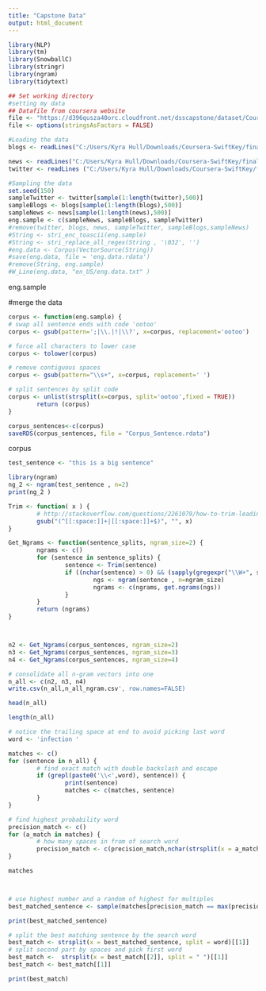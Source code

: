 ---
title: "Capstone Data"
output: html_document
---

```{r}
library(NLP)
library(tm)
library(SnowballC)
library(stringr)
library(ngram)
library(tidytext)
```

```{r}
## Set working directory
#setting my data
## Datafile from coursera website
file <- "https://d396qusza40orc.cloudfront.net/dsscapstone/dataset/Coursera-SwiftKey.zip"
file <- options(stringsAsFactors = FALSE)

#Loading the data
blogs <- readLines("C:/Users/Kyra Hull/Downloads/Coursera-SwiftKey/final/en_US/en_US.blogs.txt", warn=FALSE, encoding = "UTF-8", skipNul = TRUE)

news <- readLines("C:/Users/Kyra Hull/Downloads/Coursera-SwiftKey/final/en_US/en_US.news.txt", warn=FALSE, encoding="UTF-8", skipNul=TRUE)
twitter <- readLines ("C:/Users/Kyra Hull/Downloads/Coursera-SwiftKey/final/en_US/en_US.twitter.txt", encoding = "UTF-8", skipNul = TRUE)

```

```{r}
#Sampling the data
set.seed(150)
sampleTwitter <- twitter[sample(1:length(twitter),500)]
sampleBlogs <- blogs[sample(1:length(blogs),500)]
sampleNews <- news[sample(1:length(news),500)]
eng.sample <- c(sampleNews, sampleBlogs, sampleTwitter)
#remove(twitter, blogs, news, sampleTwitter, sampleBlogs,sampleNews)
#String <- stri_enc_toascii(eng.sample)
#String <- stri_replace_all_regex(String , '\032', '')
#eng.data <- Corpus(VectorSource(String))
#save(eng.data, file = 'eng.data.rdata')
#remove(String, eng.sample)
#W_Line(eng.data, "en_US/eng.data.txt" )
```
eng.sample


#merge the data
```{r}
corpus <- function(eng.sample) {
# swap all sentence ends with code 'ootoo'
corpus <- gsub(pattern=';|\\.|!|\\?', x=corpus, replacement='ootoo')

# force all characters to lower case
corpus <- tolower(corpus)

# remove contiguous spaces
corpus <- gsub(pattern="\\s+", x=corpus, replacement=' ')

# split sentences by split code
corpus <- unlist(strsplit(x=corpus, split='ootoo',fixed = TRUE))
        return (corpus)
}

corpus_sentences<-c(corpus)
saveRDS(corpus_sentences, file = "Corpus_Sentence.rdata")
```
corpus
```{r}
test_sentence <- "this is a big sentence"

library(ngram)
ng_2 <- ngram(test_sentence , n=2)
print(ng_2 )

```


```{r}
Trim <- function( x ) {
        # http://stackoverflow.com/questions/2261079/how-to-trim-leading-and-trailing-whitespace-in-r
        gsub("(^[[:space:]]+|[[:space:]]+$)", "", x)
}

```

```{r}
Get_Ngrams <- function(sentence_splits, ngram_size=2) {
        ngrams <- c()
        for (sentence in sentence_splits) {
                sentence <- Trim(sentence)
                if ((nchar(sentence) > 0) && (sapply(gregexpr("\\W+", sentence), length) >= ngram_size)) {
                        ngs <- ngram(sentence , n=ngram_size)
                        ngrams <- c(ngrams, get.ngrams(ngs))
                }
        }
        return (ngrams)
}



n2 <- Get_Ngrams(corpus_sentences, ngram_size=2)
n3 <- Get_Ngrams(corpus_sentences, ngram_size=3)
n4 <- Get_Ngrams(corpus_sentences, ngram_size=4)

# consolidate all n-gram vectors into one
n_all <- c(n2, n3, n4)
write.csv(n_all,n_all_ngram.csv', row.names=FALSE)
```

```{r}
head(n_all)

```

```{r}
length(n_all)

```

```{r}
# notice the trailing space at end to avoid picking last word
word <- 'infection '

matches <- c()
for (sentence in n_all) {
        # find exact match with double backslash and escape
        if (grepl(paste0('\\<',word), sentence)) {
                print(sentence)
                matches <- c(matches, sentence)
        }
}

# find highest probability word
precision_match <- c()
for (a_match in matches) {
        # how many spaces in from of search word
        precision_match <- c(precision_match,nchar(strsplit(x = a_match, split = word)[[1]][[1]]))
}

matches



# use highest number and a random of highest for multiples
best_matched_sentence <- sample(matches[precision_match == max(precision_match)],size = 1)

print(best_matched_sentence)
```

```{r}
# split the best matching sentence by the search word
best_match <- strsplit(x = best_matched_sentence, split = word)[[1]]
# split second part by spaces and pick first word
best_match <-  strsplit(x = best_match[[2]], split = " ")[[1]]
best_match <- best_match[[1]]

print(best_match)
```

